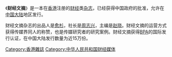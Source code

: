 《'''财经文摘'''》是一本在[[香港|香港]]注册的[[财经|财经]]类[[杂志|杂志]]，已经获得中国政府的批准，允许在[[中国大陆|中国大陆]]地区发行。

财经文摘杂志的出品人是[[愈杉|愈杉]]，社长是[[周志兴|周志兴]]，主编是[[赵晓|赵晓]]。财经文摘的运营方式获得传媒界同人的称赞，也是传媒研究者的研究案例。财经文摘获得[[BPA|BPA]]的国际发行认证，在中国大陆发行数量为近15万份。

{{HK-media-stub}}

[[Category:香港雜誌|Category:香港雜誌]]
[[Category:中华人民共和国财经媒体|Category:中华人民共和国财经媒体]]